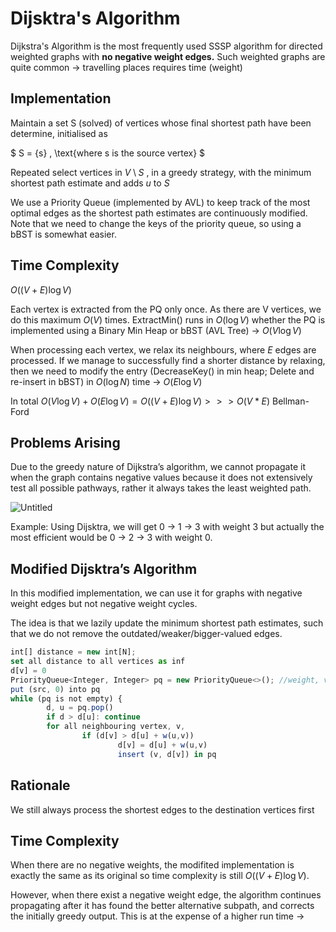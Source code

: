# Dijsktra's Algorithm

Dijkstra's Algorithm is the most frequently used SSSP algorithm for directed weighted graphs with **no negative weight edges.** Such weighted graphs are quite common → travelling places requires time (weight)

## Implementation

Maintain a set S (solved) of vertices whose final shortest path have been determine, initialised as 

$
S = \{s\} , \text{where s is the source vertex}
$

Repeated select vertices in $V \setminus S$ , in a greedy strategy, with the minimum shortest path estimate and adds $u$  to $S$

We use a Priority Queue (implemented by AVL) to keep track of the most optimal edges as the shortest path estimates are continuously modified. Note that we need to change the keys of the priority queue, so using a bBST is somewhat easier.

## Time Complexity

$O((V+E) \log V)$

Each vertex is extracted from the PQ only once. As there are V vertices, we do this maximum $O(V)$  times. ExtractMin() runs in $O(\log V)$ whether the PQ is implemented using a Binary Min Heap or bBST (AVL Tree) → $O(V\log V)$

When processing each vertex, we relax its neighbours, where $E$  edges are processed. If we manage to successfully find a shorter distance by relaxing, then we need to modify the entry (DecreaseKey() in min heap; Delete and re-insert in bBST) in $O(\log N)$ time →  $O(E \log V)$

In total $O(V\log V) + O(E\log V) = O((V+E)\log V) >>> O(V*E)$ Bellman-Ford

## Problems Arising

Due to the greedy nature of Dijkstra’s algorithm, we cannot propagate it when the graph contains negative values because it does not extensively test all possible pathways, rather it always takes the least weighted path.

![Untitled](../assets/dijkstra.png)

Example: Using Dijsktra, we will get 0 → 1 → 3 with weight 3 but actually the most efficient would be 0 → 2 → 3 with weight 0. 

## Modified Dijsktra’s Algorithm

In this modified implementation, we can use it for graphs with negative weight edges but not negative weight cycles.

The idea is that we lazily update the minimum shortest path estimates, such that we do not remove the outdated/weaker/bigger-valued edges. 

```jsx
int[] distance = new int[N];
set all distance to all vertices as inf
d[v] = 0
PriorityQueue<Integer, Integer> pq = new PriorityQueue<>(); //weight, vertex 
put (src, 0) into pq
while (pq is not empty) {
		d, u = pq.pop()
		if d > d[u]: continue
		for all neighbouring vertex, v,
				if (d[v] > d[u] + w(u,v)) 
						d[v] = d[u] + w(u,v)
						insert (v, d[v]) in pq
```

## Rationale

We still always process the shortest edges to the destination vertices first 

## Time Complexity

When there are no negative weights, the modifited implementation is exactly the same as its original so time complexity is still $O((V+E)\log V)$.

However, when there exist a negative weight edge, the algorithm continues propagating after it has found the better alternative subpath, and corrects the initially greedy output. This is at the expense of a higher run time →